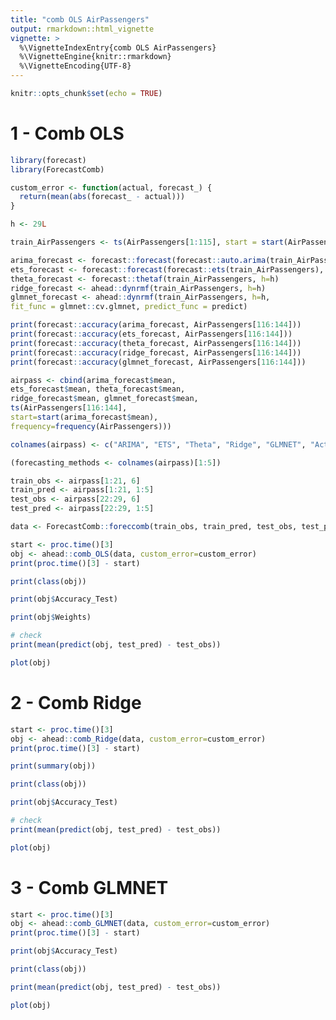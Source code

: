 ```yaml
---
title: "comb OLS AirPassengers"
output: rmarkdown::html_vignette
vignette: >
  %\VignetteIndexEntry{comb OLS AirPassengers}
  %\VignetteEngine{knitr::rmarkdown}
  %\VignetteEncoding{UTF-8}
---
```


```r
knitr::opts_chunk$set(echo = TRUE)
```

# 1 - Comb OLS  

```r
library(forecast)
library(ForecastComb)
```

```r
custom_error <- function(actual, forecast_) {
  return(mean(abs(forecast_ - actual)))
}
```

```r
h <- 29L

train_AirPassengers <- ts(AirPassengers[1:115], start = start(AirPassengers), frequency = frequency(AirPassengers))

arima_forecast <- forecast::forecast(forecast::auto.arima(train_AirPassengers), h=h)
ets_forecast <- forecast::forecast(forecast::ets(train_AirPassengers), h=h)
theta_forecast <- forecast::thetaf(train_AirPassengers, h=h)
ridge_forecast <- ahead::dynrmf(train_AirPassengers, h=h)
glmnet_forecast <- ahead::dynrmf(train_AirPassengers, h=h, 
fit_func = glmnet::cv.glmnet, predict_func = predict)
```

```r
print(forecast::accuracy(arima_forecast, AirPassengers[116:144]))
print(forecast::accuracy(ets_forecast, AirPassengers[116:144]))
print(forecast::accuracy(theta_forecast, AirPassengers[116:144]))
print(forecast::accuracy(ridge_forecast, AirPassengers[116:144]))
print(forecast::accuracy(glmnet_forecast, AirPassengers[116:144]))
```

```r
airpass <- cbind(arima_forecast$mean, 
ets_forecast$mean, theta_forecast$mean, 
ridge_forecast$mean, glmnet_forecast$mean,
ts(AirPassengers[116:144], 
start=start(arima_forecast$mean),
frequency=frequency(AirPassengers)))
```

```r
colnames(airpass) <- c("ARIMA", "ETS", "Theta", "Ridge", "GLMNET", "Actual")
```

```r
(forecasting_methods <- colnames(airpass)[1:5])

train_obs <- airpass[1:21, 6]
train_pred <- airpass[1:21, 1:5]
test_obs <- airpass[22:29, 6]
test_pred <- airpass[22:29, 1:5]

data <- ForecastComb::foreccomb(train_obs, train_pred, test_obs, test_pred)
```

```r
start <- proc.time()[3]
obj <- ahead::comb_OLS(data, custom_error=custom_error)
print(proc.time()[3] - start)

print(class(obj))

print(obj$Accuracy_Test)

print(obj$Weights)

# check
print(mean(predict(obj, test_pred) - test_obs))
```

```r
plot(obj)
```

# 2 - Comb Ridge

```r
start <- proc.time()[3]
obj <- ahead::comb_Ridge(data, custom_error=custom_error)
print(proc.time()[3] - start)
```

```r
print(summary(obj))

print(class(obj))

print(obj$Accuracy_Test)

# check 
print(mean(predict(obj, test_pred) - test_obs))
```

```r
plot(obj)
```

# 3 - Comb GLMNET

```r
start <- proc.time()[3]
obj <- ahead::comb_GLMNET(data, custom_error=custom_error)
print(proc.time()[3] - start)
```

```r
print(obj$Accuracy_Test)

print(class(obj))

print(mean(predict(obj, test_pred) - test_obs))
```

```r
plot(obj)
```
